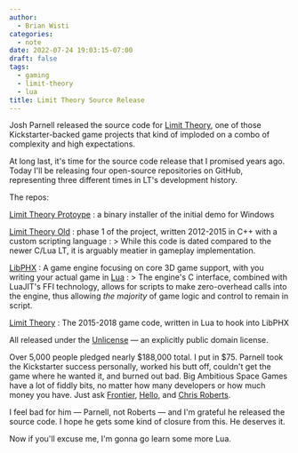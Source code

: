 ```yaml
---
author:
  - Brian Wisti
categories:
  - note
date: 2022-07-24 19:03:15-07:00
draft: false
tags:
  - gaming
  - limit-theory
  - lua
title: Limit Theory Source Release
---
```


Josh Parnell released the source code for [Limit Theory][limit-theory], one of
those Kickstarter-backed game projects that kind of imploded on a combo of
complexity and high expectations.

[limit-theory]: https://web.archive.org/web/20241226213032/http://ltheory.com/

<Quote
  from="Josh Parnell"
  cite="https://www.kickstarter.com/projects/joshparnell/limit-theory-an-infinite-procedural-space-game/posts/3564318"
  title="Limit Theory Update 54: Source Code Release">
At long last, it's time for the source code release that I promised years ago.
Today I'll be releasing four open-source repositories on GitHub, representing three different times in LT's development history.
</Quote>

The repos:

[Limit Theory Protoype](https://github.com/JoshParnell/ltprototype)
: a binary installer of the initial demo for Windows

[Limit Theory Old](https://github.com/JoshParnell/ltheory-old)
: phase 1 of the project, written 2012-2015 in C++ with a custom scripting language
: > While this code is dated compared to the newer C/Lua LT, it is arguably meatier in gameplay implementation.

[LibPHX](https://github.com/JoshParnell/libphx)
: A game engine focusing on core 3D game support, with you writing your actual game in [Lua][lua]
: > The engine's C interface, combined with LuaJIT's FFI technology, allows for scripts to make zero-overhead calls into the engine, thus allowing *the majority* of game logic and control to remain in script.

[Limit Theory](https://github.com/JoshParnell/ltheory)
: The 2015-2018 game code, written in Lua to hook into LibPHX

[lua]: https://lualang.org

All released under the [Unlicense][unlicense] — an explicitly public domain
license.

[unlicense]: https://unlicense.org

Over 5,000 people pledged nearly $188,000 total. I put in $75. Parnell took the
Kickstarter success personally, worked his butt off, couldn't get the game
where he wanted it, and burned out bad. Big Ambitious Space Games have a lot of
fiddly bits, no matter how many developers or how much money you have. Just ask
[Frontier][elite], [Hello][nms], and [Chris Roberts][star-citizen].

[elite]: https://www.elitedangerous.com
[nms]: https://www.nomanssky.com
[star-citizen]: https://robertsspaceindustries.com/star-citizen/



I feel bad for him — Parnell, not Roberts — and I'm grateful he released the source code. I hope he gets some kind of closure from this. He deserves it.

Now if you'll excuse me, I'm gonna go learn some more Lua.

